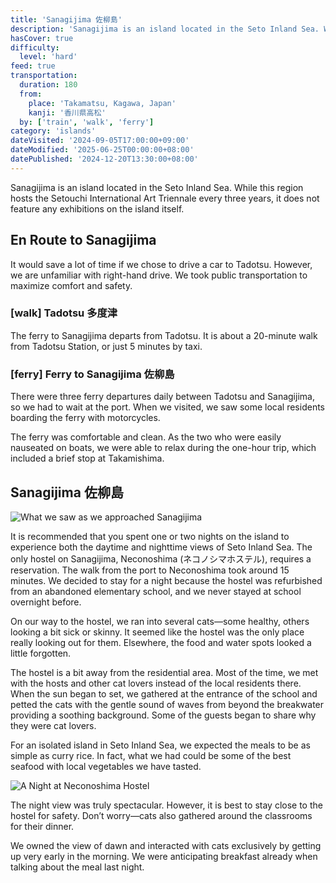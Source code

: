 ```yaml
---
title: 'Sanagijima 佐柳島'
description: 'Sanagijima is an island located in the Seto Inland Sea. While this region hosts the Setouchi International Art Triennale every three years, it does not feature any exhibitions on the island itself.'
hasCover: true
difficulty:
  level: 'hard'
feed: true
transportation:
  duration: 180
  from:
    place: 'Takamatsu, Kagawa, Japan'
    kanji: '香川県高松'
  by: ['train', 'walk', 'ferry']
category: 'islands'
dateVisited: '2024-09-05T17:00:00+09:00'
dateModified: '2025-06-25T00:00:00+08:00'
datePublished: '2024-12-20T13:30:00+08:00'
---
```



Sanagijima is an island located in the Seto Inland Sea. While this region hosts the Setouchi International Art Triennale every three years, it does not feature any exhibitions on the island itself.

<Abstract transportation={frontmatter.transportation} />

## En Route to Sanagijima

It would save a lot of time if we chose to drive a car to Tadotsu. However, we are unfamiliar with right-hand drive. We took public transportation to maximize comfort and safety.

### [walk] Tadotsu 多度津

The ferry to Sanagijima departs from Tadotsu. It is about a 20-minute walk from Tadotsu Station, or just 5 minutes by taxi.

### [ferry] Ferry to Sanagijima 佐柳島

There were three ferry departures daily between Tadotsu and Sanagijima, so we had to wait at the port. When we visited, we saw some local residents boarding the ferry with motorcycles.

The ferry was comfortable and clean. As the two who were easily nauseated on boats, we were able to relax during the one-hour trip, which included a brief stop at Takamishima.

## Sanagijima 佐柳島

![What we saw as we approached Sanagijima](@assets/sanagijima/arriving.jpg)

It is recommended that you spent one or two nights on the island to experience both the daytime and nighttime views of Seto Inland Sea. The only hostel on Sanagijima, Neconoshima (ネコノシマホステル), requires a reservation. The walk from the port to Neconoshima took around 15 minutes. We decided to stay for a night because the hostel was refurbished from an abandoned elementary school, and we never stayed at school overnight before.

On our way to the hostel, we ran into several cats—some healthy, others looking a bit sick or skinny. It seemed like the hostel was the only place really looking out for them. Elsewhere, the food and water spots looked a little forgotten.

The hostel is a bit away from the residential area. Most of the time, we met with the hosts and other cat lovers instead of the local residents there. When the sun began to set, we gathered at the entrance of the school and petted the cats with the gentle sound of waves from beyond the breakwater providing a soothing background. Some of the guests began to share why they were cat lovers.

For an isolated island in Seto Inland Sea, we expected the meals to be as simple as curry rice. In fact, what we had could be some of the best seafood with local vegetables we have tasted.

![A Night at Neconoshima Hostel](@assets/sanagijima/entrance.jpg)

The night view was truly spectacular. However, it is best to stay close to the hostel for safety. Don’t worry—cats also gathered around the classrooms for their dinner.

We owned the view of dawn and interacted with cats exclusively by getting up very early in the morning. We were anticipating breakfast already when talking about the meal last night.
